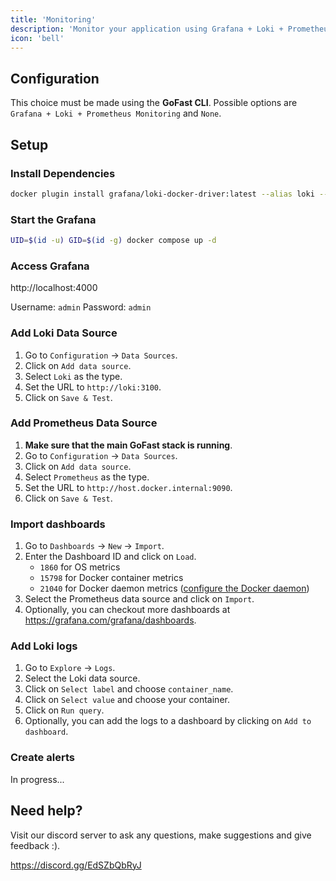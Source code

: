 ```yaml
---
title: 'Monitoring'
description: 'Monitor your application using Grafana + Loki + Prometheus Stack'
icon: 'bell'
---
```


## Configuration

This choice must be made using the **GoFast CLI**. Possible options are `Grafana + Loki + Prometheus Monitoring` and `None`.

## Setup

### Install Dependencies

```bash
docker plugin install grafana/loki-docker-driver:latest --alias loki --grant-all-permissions
```

### Start the Grafana

```bash
UID=$(id -u) GID=$(id -g) docker compose up -d
```

### Access Grafana

http://localhost:4000

Username: `admin`
Password: `admin`

### Add Loki Data Source

1. Go to `Configuration` -> `Data Sources`.
2. Click on `Add data source`.
3. Select `Loki` as the type.
4. Set the URL to `http://loki:3100`.
5. Click on `Save & Test`.

### Add Prometheus Data Source

1. **Make sure that the main GoFast stack is running**.
2. Go to `Configuration` -> `Data Sources`.
3. Click on `Add data source`.
4. Select `Prometheus` as the type.
5. Set the URL to `http://host.docker.internal:9090`.
6. Click on `Save & Test`.

### Import dashboards

1. Go to `Dashboards` -> `New` -> `Import`.
2. Enter the Dashboard ID and click on `Load`.
   - `1860` for OS metrics
   - `15798` for Docker container metrics
   - `21040` for Docker daemon metrics ([configure the Docker daemon](https://docs.docker.com/config/daemon/prometheus/))
3. Select the Prometheus data source and click on `Import`.
4. Optionally, you can checkout more dashboards at https://grafana.com/grafana/dashboards.

### Add Loki logs

1. Go to `Explore` -> `Logs`.
2. Select the Loki data source.
3. Click on `Select label` and choose `container_name`.
4. Click on `Select value` and choose your container.
5. Click on `Run query`.
6. Optionally, you can add the logs to a dashboard by clicking on `Add to dashboard`.

### Create alerts

In progress...

## Need help?

Visit our discord server to ask any questions, make suggestions and give feedback :).

https://discord.gg/EdSZbQbRyJ
